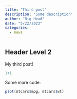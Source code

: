 ```yaml
---
title: "Third post"
description: "Some description"
author: "Big Head"
date: "5/22/2023"
categories:
  - news
---
```


## Header Level 2

My third post!

```r
1+1
```

Some more code:

```r
plot(mtcars$mpg, mtcars$wt)
```

